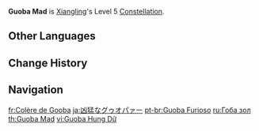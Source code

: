 {{Constellation Infobox
|image       = Constellation Guoba Mad.png
|description = Increases the Level of [[Guoba Attack]] by 3.<br>Maximum upgrade level is 15.
|level       = 5
|character   = Xiangling
|utility1    = Talent Level Increase
|utility2    = Elemental Skill Level Increase
}}
'''Guoba Mad''' is [[Xiangling]]'s Level 5 [[Constellation]].

==Other Languages==
{{Other Languages
|en      = Guoba Mad
|zhs     = 锅巴凶猛
|zhs_rm  = Guōbā Xiōngměng
|zht     = 鍋巴兇猛
|zht_rm  = Guōbā Xiōngměng
|zh_tl   = Violent Gouba
|ja      = 凶猛なグゥオパァー
|ja_rm   = Kyoumou-na Gwuopaa
|ja_tl   = Fierce Guoba
|ko      = {{tt|흉폭|凶暴}}한 누룽지
|ko_tl   = Ferocious Guoba
|es      = Guoba furioso
|es_tl   = Furious Guoba
|fr      = Colère de Gooba
|fr_tl   = Wrath of Gooba
|ru      = Гоба зол
|ru_tl   = Guoba Mad
|th      = Guoba Mad
|vi      = Guoba Hung Dữ
|vi_tl   = Ferocious Guoba
|de      = Guoba sauer
|de_tl   = Guoba Mad
|id      = Guoba Mad
|pt      = Guoba Furioso
|pt_tl   = Furious Guoba
|tr      = Çılgın Guoba
|tr_tl   = Mad Guoba
|it      = Guoba furioso
|it_tl   = Furious Guoba
}}

==Change History==
{{Change History|1.0}}

==Navigation==
{{Talent Navbox|Xiangling}}

[[fr:Colère de Gooba]]
[[ja:凶猛なグゥオパァー]]
[[pt-br:Guoba Furioso]]
[[ru:Гоба зол]]
[[th:Guoba Mad]]
[[vi:Guoba Hung Dữ]]